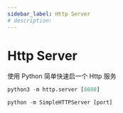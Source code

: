 ```yaml
---
sidebar_label: Http Server 
# description: 
---
```


# Http Server
使用 Python 简单快速启一个 Http 服务

<Tabs>
  <TabItem value="python3" label="Python3" default>

```python
python3 -m http.server [8080]
```
  </TabItem>
  <TabItem value="python2" label="Python2" default>

```python
python -m SimpleHTTPServer [port]
```
  </TabItem>
</Tabs>
